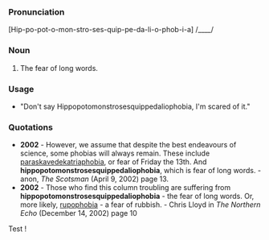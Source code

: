 ===Pronunciation===
[Hip-po-pot-o-mon-stro-ses-quip-pe-da-li-o-phob-i-a]
/____/
===Noun===
#The fear of long words.
===Usage===
*"Don't say Hippopotomonstrosesquippedaliophobia, I'm scared of it."
===Quotations===
*'''2002''' - However, we assume that despite the best endeavours of science, some phobias will always remain. These include [[paraskavedekatriaphobia]], or fear of Friday the 13th. And '''hippopotomonstrosesquippedaliophobia''', which is fear of long words.  - anon, ''The Scotsman'' (April 9, 2002) page 13.
*'''2002''' - Those who find this column troubling are suffering from '''hippopotomonstrosesquippedaliophobia''' - the fear of long words. Or, more likely, [[rupophobia]] - a fear of rubbish. - Chris Lloyd in ''The Northern Echo'' (December 14, 2002) page 10


Test !